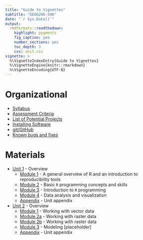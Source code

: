 ```yaml
---
title: "Guide to Vignettes"
subtitle: "GEOG246-346"
date: "`r Sys.Date()`"
output:
  rmdformats::readthedown:
    highlight: pygments
    fig_caption: yes
    number_sections: yes
    toc_depth: 3
    css: unit.css
vignette: >
  %\VignetteIndexEntry{Guide to Vignettes}
  %\VignetteEngine{knitr::rmarkdown}
  %\VignetteEncoding{UTF-8}
---
```


# Organizational
- [Syllabus](syllabus.html)
- [Assessment Criteria](assessment.html)
- [List of Potential Projects](projects.html)
- [Installing Software](software-installation.html)
- [git/GitHub](git-github.html)
- [Known bugs and fixes](bugs-fixes.html)

# Materials
- [Unit 1](unit1.html) - Overview
  - [Module 1](unit1-module1.html) - A general overview of R and an introduction to reproducibility tools
  - [Module 2](unit1-module2.html) - Basic `R` programming concepts and skills
  - [Module 3](unit1-module3.html) - Introduction to `R` programming
  - [Module 4](unit1-module4.html) - Data analysis and visualization
  - [Appendix](unit1-appendix.html) - Unit appendix

- [Unit 2](unit2.html) - Overview
  - [Module 1](unit2-module1.html) - Working with vector data
  - [Module 2a](unit2-module2a.html) - Working with raster data
  - [Module 2b](unit2-module2b.html) - Working with raster data
  - [Module 3](unit2-module3.html) - Modeling [placeholder]
  - [Appendix](unit2-appendix.html) - Unit appendix
